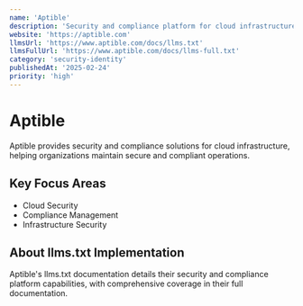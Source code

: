```yaml
---
name: 'Aptible'
description: 'Security and compliance platform for cloud infrastructure'
website: 'https://aptible.com'
llmsUrl: 'https://www.aptible.com/docs/llms.txt'
llmsFullUrl: 'https://www.aptible.com/docs/llms-full.txt'
category: 'security-identity'
publishedAt: '2025-02-24'
priority: 'high'
---
```


# Aptible

Aptible provides security and compliance solutions for cloud infrastructure, helping organizations maintain secure and compliant operations.

## Key Focus Areas

- Cloud Security
- Compliance Management
- Infrastructure Security

## About llms.txt Implementation

Aptible's llms.txt documentation details their security and compliance platform capabilities, with comprehensive coverage in their full documentation.
